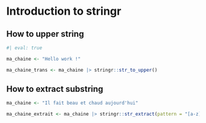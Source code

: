 # Introduction to stringr

## How to upper string

```r
#| eval: true

ma_chaine <- "Hello work !"

ma_chaine_trans <- ma_chaine |> stringr::str_to_upper()

```

## How to extract substring

```r
ma_chaine <- "Il fait beau et chaud aujourd'hui"

ma_chaine_extrait <- ma_chaine |> stringr::str_extract(pattern = "[a-z]{4} et ")
```



